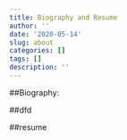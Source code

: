 ```yaml
---
title: Biography and Resume
author: ''
date: '2020-05-14'
slug: about
categories: []
tags: []
description: ''
---
```


##Biography:

##dfd

##resume

##